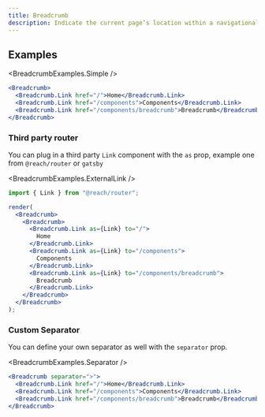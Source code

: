 ```yaml
---
title: Breadcrumb
description: Indicate the current page’s location within a navigational hierarchy
---
```



## Examples

<BreadcrumbExamples.Simple />

```jsx
<Breadcrumb>
  <Breadcrumb.Link href="/">Home</Breadcrumb.Link>
  <Breadcrumb.Link href="/components">Components</Breadcrumb.Link>
  <Breadcrumb.Link href="/components/breadcrumb">Breadcrumb</Breadcrumb.Link>
</Breadcrumb>
```

### Third party router

You can plug in a third party `Link` component with the `as` prop, example one from `@reach/router` or `gatsby`

<BreadcrumbExamples.ExternalLink />

```jsx
import { Link } from "@reach/router";

render(
  <Breadcrumb>
    <Breadcrumb>
      <Breadcrumb.Link as={Link} to="/">
        Home
      </Breadcrumb.Link>
      <Breadcrumb.Link as={Link} to="/components">
        Components
      </Breadcrumb.Link>
      <Breadcrumb.Link as={Link} to="/components/breadcrumb">
        Breadcrumb
      </Breadcrumb.Link>
    </Breadcrumb>
  </Breadcrumb>
);
```

### Custom Separator

You can define your own separator as well with the `separator` prop.

<BreadcrumbExamples.Separator />

```jsx
<Breadcrumb separator=">">
  <Breadcrumb.Link href="/">Home</Breadcrumb.Link>
  <Breadcrumb.Link href="/components">Components</Breadcrumb.Link>
  <Breadcrumb.Link href="/components/breadcrumb">Breadcrumb</Breadcrumb.Link>
</Breadcrumb>
```
